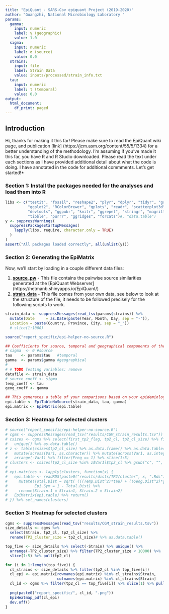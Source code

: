 ---
title: "EpiQuant - SARS-Cov epiquant Project (2019-2020)"
author: "Guangzhi, National Microbiology Laboratory "
params:
  gamma:
    input: numeric
    label: γ (geographic)
    value: 1.0
  sigma:
    input: numeric
    label: σ (source)
    value: 0.0
  strains:
    input: file
    label: Strain Data
    value: inputs/processed/strain_info.txt
  tau:
    input: numeric
    label: τ (temporal)
    value: 0.0
output:
  html_document:
    df_print: paged
---


## Introduction 

Hi, thanks for making it this far! Please make sure to read the EpiQuant wiki page, and publication [link] (https://jcm.asm.org/content/55/5/1334) for a better understanding of the methodology. I'm assuming if you've made it this far, you have R and R Studio downloaded. Please read the text under each sections as I have provided additional detail about what the code is doing. I have annotated in the code for additional commments. Let's get started!*


### Section 1: Install the packages needed for the analyses and load them into R 

```{r setup, install-packages, echo=FALSE}
libs <- c("testit", "fossil", "reshape2", "plyr", "dplyr", "tidyr", "grid", "gridExtra",
          "ggplot2", "RColorBrewer", "gplots", "readr", "scatterplot3d", "d3heatmap", 
          "devtools", "ggpubr", "knitr", "ggrepel", "stringr", "magrittr", 
          "tibble", "purrr", "ggridges", "forcats")#, "data.table")
y <- suppressWarnings(
  suppressPackageStartupMessages(
    lapply(libs, require, character.only = TRUE)
  )
)
assert("All packages loaded correctly", all(unlist(y)))
```


### Section 2: Generating the EpiMatrix 

Now, we'll start by loading in a couple different data files: 

1. [**source_pw**](https://www.dropbox.com/s/l1eefag519rpol5/SourcePairwise%2803-Mar-20%29.txt?dl=0) - This file contains the pairwise source similarities generated at the [EpiQuant Webserver] (https://hetmanb.shinyapps.io/EpiQuant/)
2. [**strain_data**](https://www.dropbox.com/s/2mdxskxtma0nox6/Strain_data%2803-Mar-20%29.txt?dl=0) - This file comes from your own data, see below to look at the structure of the file, it needs to be followed precisely for the following scripts to work.  

```{r load-data}
strain_data <- suppressMessages(read_tsv(params$strains)) %>% 
  mutate(Date     = as.Date(paste(Year, Month, Day, sep = "-")),
  Location = paste(Country, Province, City, sep = "_"))
  # slice(1:1000)
```

```{r calculate-epi-table}
source("report_specific/epi-helper-no-source.R")

## Coefficients for source, temporal and geographical components of the EpiQuant Model: combination of these should ad  to 1.0
# sigma  <- 0 #source
tau    <- params$tau   #temporal
gamma  <- params$gamma #geographical
# 
# # TODO Testing variables: remove
datafile <- strain_data
# source_coeff <- sigma
temp_coeff <- tau
geog_coeff <- gamma

## This generates a table of your comparisons based on your epidemiological data (source, time, geographical) with the  assigned weights of s, t and g and then computes the similarity/distance and generates a matrix
epi.table <- EpiTableNoSource(strain_data, tau, gamma)
epi.matrix <- EpiMatrix(epi.table)
```

### Section 3: Heatmap for selected clusters

```{r}
# source("report_specific/epi-helper-no-source.R")
# cgms <- suppressMessages(read_tsv("results/CGM_strain_results.tsv")) %>% arrange(-tp2_cl_size)
# csizes <- cgms %>% select(first_tp2_flag, tp2_cl, tp2_cl_size) %>% filter(tp2_cl_size < 6000) %>% 
#   unique() %>% as.data.table()
# z <- table(csizes$tp2_cl_size) %>% as.data.frame() %>% as.data.table() %>% 
#   mutate(across(Var1, as.character)) %>% mutate(across(Var1, as.integer)) %>% 
#   arrange(-Var1) %>% filter(Freq == 1) %>% slice(1:5)
# clusters <- csizes[tp2_cl_size %in% z$Var1]$tp2_cl %>% gsub("c", "", .)
# 
# epi.matrices <- lapply(clusters, function(x) {
#   epi.table <- readRDS(paste0("results/dists/TP2/cluster", x, ".Rds")) %>% 
#     mutate(Total.Dist = sqrt( (((Temp.Dist^2)*tau) + ((Geog.Dist^2)*gamma)) ), 
#            Epi.Sym = 1 - Total.Dist) %>% 
#     rename(Strain.1 = Strain1, Strain.2 = Strain2)
#   EpiMatrix(epi.table) %>% return()
# }) %>% set_names(clusters)
```

### Section 3: Heatmap for selected clusters

```{r}
cgms <- suppressMessages(read_tsv("results/CGM_strain_results.tsv"))
size_details <- cgms %>% 
  select(Strain, tp2_cl, tp2_cl_size) %>% 
  rename(TP2_cluster_size = tp2_cl_size)# %>% as.data.table()

top_five <- size_details %>% select(-Strain) %>% unique() %>% 
  arrange(-TP2_cluster_size) %>% filter(TP2_cluster_size < 10000) %>% 
  slice(1:5) %>% pull(tp2_cl)
```


```{r}
for (i in 1:length(top_five)) {
  cl_strains <- size_details %>% filter(tp2_cl %in% top_five[i])
  cl_epi <- epi.matrix[rownames(epi.matrix) %in% cl_strains$Strain, 
                       colnames(epi.matrix) %in% cl_strains$Strain]
  cl_id <- cgms %>% filter(tp2_cl == top_five[i]) %>% slice(1) %>% pull(first_tp2_flag)
  
  png(paste0("report_specific/", cl_id, ".png"))
  EpiHeatmap_pdf(cl_epi)
  dev.off()
}
```
            